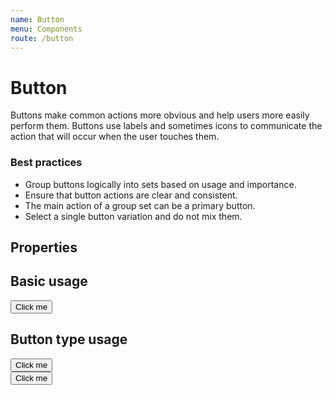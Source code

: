 ```yaml
---
name: Button
menu: Components
route: /button
---
```



# Button

Buttons make common actions more obvious and help users more easily perform them. Buttons use labels and sometimes icons to communicate the action that will occur when the user touches them.

### Best practices

- Group buttons logically into sets based on usage and importance.
- Ensure that button actions are clear and consistent.
- The main action of a group set can be a primary button.
- Select a single button variation and do not mix them.

## Properties

<Props of={Button} />

## Basic usage

<Playground>
  <Button >Click me</Button>
</Playground>

## Button type usage

<Playground>
  <Button type="primary">Click me</Button>
  <br/>
  <Button type="secondary">Click me</Button>
</Playground>